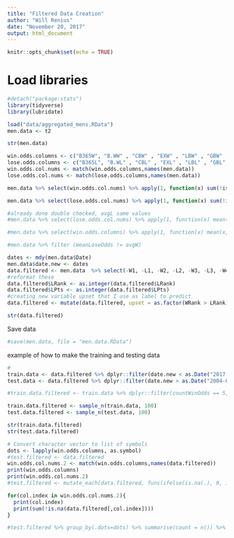 ```yaml
---
title: "Filtered Data Creation"
author: "Will Renius"
date: "November 20, 2017"
output: html_document
---
```


```r
knitr::opts_chunk$set(echo = TRUE)
```

# Load libraries
```r
#detach("package:stats")
library(tidyverse)
library(lubridate)
```


```r
load("data/aggregated_mens.RData")
men.data <- t2
```

```r
str(men.data)
```

```r
win.odds.columns <- c("B365W", "B.WW" , "CBW" , "EXW" , "LBW" , "GBW" , "IWW" , "PSW" , "SBW" , "SJW" , "UBW" )
lose.odds.columns <- c("B365L", "B.WL" , "CBL" , "EXL" , "LBL" , "GBL" , "IWL" , "PSL" , "SBL" , "SJL" , "UBL" ) 
win.odds.col.nums <- match(win.odds.columns,names(men.data))
lose.odds.col.nums <- match(lose.odds.columns,names(men.data))

men.data %>% select(win.odds.col.nums) %>% apply(1, function(x) sum(!is.na(x))) -> men.data$countWinOdds

men.data %>% select(lose.odds.col.nums) %>% apply(1, function(x) sum(!is.na(x))) -> men.data$countLoseOdds

#already done double checked, avgL same values
#men.data %>% select(lose.odds.col.nums) %>% apply(1, function(x) mean(x, na.rm = T) )-> men.data$meanLoseOdds

#men.data %>% select(win.odds.columns) %>% apply(1, function(x) mean(x, na.rm = T) )-> men.data$meanWinOdds
```
```r
#men.data %>% filter (meanLoseOdds != avgW)
```


```r
dates <- mdy(men.data$Date)
men.data$date.new <- dates
data.filtered <- men.data  %>% select(-W1, -L1, -W2, -L2, -W3, -L3, -W4, -L4, -W5, -L5, -Wsets, -Lsets, -Comment,  -Date, -Winner, -Loser, - Tournament, -Location)
#reformat these 
data.filtered$LRank <- as.integer(data.filtered$LRank)
data.filtered$LPts <- as.integer(data.filtered$LPts)
#creating new variable upset that I use as label to predict
data.filtered <- mutate(data.filtered, upset = as.factor(WRank > LRank))

str(data.filtered)

```
Save data
```r
#save(men.data, file = "men.data.RData")
```

example of how to make the training and testing data
```r
#
train.data <- data.filtered %>% dplyr::filter(date.new < as.Date("2017-01-01")) %>% select(-date.new)
test.data <- data.filtered %>% dplyr::filter(date.new > as.Date("2004-01-01"), date.new < as.Date("2018-01-01")) %>% select(-date.new)

#train.data.filtered <- train.data %>% dplyr::filter(countWinOdds == 5, countLoseOdds == 5) %>% select(-Round, -Best.of, -Series)

train.data.filtered <- sample_n(train.data, 100)
test.data.filtered <- sample_n(test.data, 100)

str(train.data.filtered)
str(test.data.filtered)

```
```r
# Convert character vector to list of symbols
dots <- lapply(win.odds.columns, as.symbol)
#test.filtered <- data.filtered
win.odds.col.nums.2 <- match(win.odds.columns,names(data.filtered))
print(win.odds.columns)
print(win.odds.col.nums.2)
#test.filtered <- mutate_each(data.filtered, funs(ifelse(is.na(.), 0, 1)))

for(col.index in win.odds.col.nums.2){
  print(col.index)
  print(sum(!is.na(data.filtered[,col.index])))
}

#test.filtered %>% group_by(.dots=dots) %>% summarise(count = n()) %>% arrange(desc(count))
```


